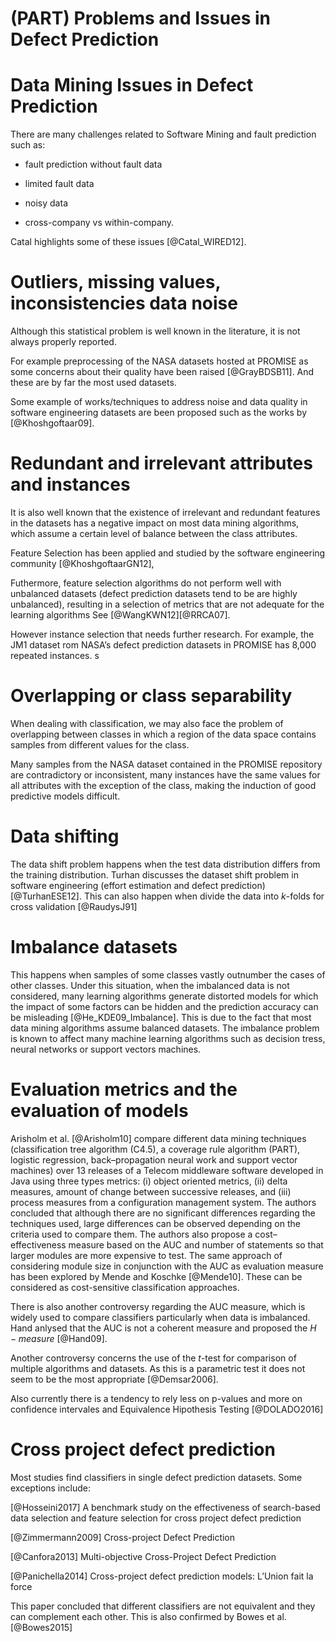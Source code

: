 # (PART) Problems and Issues in Defect Prediction {-}

# Data Mining Issues in Defect Prediction

There are many challenges related to Software Mining and fault prediction such as:

  * fault prediction without fault data

  * limited fault data 

  * noisy data

  * cross-company vs within-company.

Catal highlights some of these issues [@Catal_WIRED12].

# Outliers, missing values, inconsistencies data noise

Although this statistical problem is well known in the literature, it is not always properly reported. 

For example preprocessing of the NASA datasets hosted at PROMISE as some concerns about their quality have been raised [@GrayBDSB11]. And these are by far the most used datasets.

Some example of works/techniques to address noise and data quality in software engineering datasets are been proposed such as the works by [@Khoshgoftaar09].

# Redundant and irrelevant attributes and instances

It is also well known that the existence of irrelevant and redundant features in the datasets has a negative impact on most data mining algorithms, which assume a certain level of balance between the class attributes. 

Feature Selection has been applied and studied by the software engineering community [@KhoshgoftaarGN12],

 
Futhermore, feature selection algorithms do not perform well with unbalanced datasets (defect prediction datasets tend to be are highly unbalanced), resulting in a selection of metrics that are not adequate for the learning algorithms See [@WangKWN12][@RRCA07]. 

However instance selection that needs further research. For example, the JM1 dataset rom NASA's defect prediction datasets in PROMISE has 8,000 repeated instances.
s

# Overlapping or class separability

When dealing with classification, we may also face the problem of overlapping between classes in which a region of the data space contains samples from different values for the class. 

Many samples from the NASA dataset contained in the PROMISE repository are contradictory or inconsistent, many instances have the same values for all attributes with the exception of the class, making  the induction of good predictive models difficult.


# Data shifting

The data shift problem happens when the test data distribution differs from the training distribution. Turhan discusses the dataset shift problem in software engineering (effort estimation and defect prediction) [@TurhanESE12]. This can also happen when divide the data into $k$-folds for cross validation [@RaudysJ91]
 
# Imbalance datasets

This happens when samples of some classes vastly outnumber the cases of other classes. Under this situation, when the imbalanced data is not considered, many learning algorithms generate distorted models for which the impact of some factors can be hidden 
and the prediction accuracy can be misleading [@He_KDE09_Imbalance]. This is due to the fact that most data mining algorithms assume balanced datasets. The imbalance problem is known to affect many machine learning algorithms such as decision tress, neural
networks or support vectors machines.


# Evaluation metrics and the evaluation of models

Arisholm et al. [@Arisholm10] compare different data mining techniques (classification tree algorithm (C4.5), a coverage rule algorithm (PART), logistic regression, back--propagation neural work and support vector machines) over 13 releases of a Telecom middleware software developed in Java using three types metrics: (i) object oriented metrics, (ii) delta measures, amount of change between successive releases, and (iii) process measures from a configuration management system. The authors concluded that although there are no significant differences regarding the techniques used, large differences can be observed depending on the criteria used to compare them. The authors also propose a cost--effectiveness measure based on the AUC and number of statements so that larger modules are more expensive to test. The same approach of considering module size in conjunction with the AUC as evaluation measure has been explored by Mende and Koschke [@Mende10]. These can be considered as cost-sensitive classification approaches.

There is also another controversy regarding the AUC measure, which is widely used to compare classifiers particularly when data is imbalanced. Hand anlysed that the AUC is not a coherent measure and  proposed the $H-measure$ [@Hand09]. 
 
Another controversy concerns the use of the $t$-test for comparison of multiple algorithms and datasets. As this is a parametric test it does not seem to be the most appropriate [@Demsar2006].

Also currently there is a tendency to rely less on p-values and more on confidence intervales and Equivalence Hipothesis Testing [@DOLADO2016]


# Cross project defect prediction

Most studies find classifiers in single defect prediction datasets. Some exceptions include:

[@Hosseini2017] A benchmark study on the effectiveness of search-based data selection and feature selection for cross project defect prediction

[@Zimmermann2009] Cross-project Defect Prediction

[@Canfora2013] Multi-objective Cross-Project Defect Prediction

[@Panichella2014] Cross-project defect prediction models: L'Union fait la force

This paper concluded that different classifiers are not equivalent and they can complement each other. This is also confirmed by Bowes et al. [@Bowes2015]

